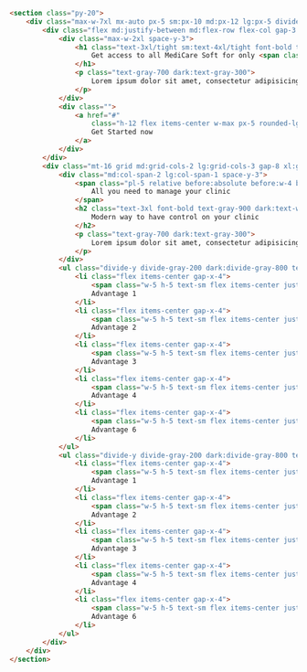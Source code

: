 ---
---

```html
<section class="py-20">
    <div class="max-w-7xl mx-auto px-5 sm:px-10 md:px-12 lg:px-5 divide-y divide-gray-200 dark:divide-gray-800">
        <div class="flex md:justify-between md:flex-row flex-col gap-3 md:items-center">
            <div class="max-w-2xl space-y-3">
                <h1 class="text-3xl/tight sm:text-4xl/tight font-bold text-gray-900 dark:text-white">
                    Get access to all MediCare Soft for only <span class="text-sky-700 dark:text-sky-600">$1200</span>
                </h1>
                <p class="text-gray-700 dark:text-gray-300">
                    Lorem ipsum dolor sit amet, consectetur adipisicing elit. Sapiente, deserunt atque.
                </p>
            </div>
            <div class="">
                <a href="#"
                    class="h-12 flex items-center w-max px-5 rounded-lg bg-sky-700 dark:bg-sky-600 text-white transition ease-linear hover:bg-opacity-80">
                    Get Started now
                </a>
            </div>
        </div>
        <div class="mt-16 grid md:grid-cols-2 lg:grid-cols-3 gap-8 xl:gap-10 pt-6">
            <div class="md:col-span-2 lg:col-span-1 space-y-3">
                <span class="pl-5 relative before:absolute before:w-4 before:h-0.5 before:rounded-md before:left-0 before:top-1/2 before:bg-sky-700 dark:before:bg-sky-600 text-sky-700 dark:text-sky-500">
                    All you need to manage your clinic
                </span>
                <h2 class="text-3xl font-bold text-gray-900 dark:text-white">
                    Modern way to have control on your clinic
                </h2>
                <p class="text-gray-700 dark:text-gray-300">
                    Lorem ipsum dolor sit amet, consectetur adipisicing elit. Sapiente, deserunt atque.
                </p>
            </div>
            <ul class="divide-y divide-gray-200 dark:divide-gray-800 text-gray-700 dark:text-gray-300 children:py-3 last:pb-0 first:pt-0">
                <li class="flex items-center gap-x-4">
                    <span class="w-5 h-5 text-sm flex items-center justify-center rounded-full bg-sky-700 dark:bg-sky-600 text-white">&check;</span>
                    Advantage 1
                </li>
                <li class="flex items-center gap-x-4">
                    <span class="w-5 h-5 text-sm flex items-center justify-center rounded-full bg-sky-700 dark:bg-sky-600 text-white">&check;</span>
                    Advantage 2
                </li>
                <li class="flex items-center gap-x-4">
                    <span class="w-5 h-5 text-sm flex items-center justify-center rounded-full bg-sky-700 dark:bg-sky-600 text-white">&check;</span>
                    Advantage 3
                </li>
                <li class="flex items-center gap-x-4">
                    <span class="w-5 h-5 text-sm flex items-center justify-center rounded-full bg-sky-700 dark:bg-sky-600 text-white">&check;</span>
                    Advantage 4
                </li>
                <li class="flex items-center gap-x-4">
                    <span class="w-5 h-5 text-sm flex items-center justify-center rounded-full bg-sky-700 dark:bg-sky-600 text-white">&check;</span>
                    Advantage 6
                </li>
            </ul>
            <ul class="divide-y divide-gray-200 dark:divide-gray-800 text-gray-700 dark:text-gray-300 children:py-3 last:pb-0 first:pt-0">
                <li class="flex items-center gap-x-4">
                    <span class="w-5 h-5 text-sm flex items-center justify-center rounded-full bg-sky-700 dark:bg-sky-600 text-white">&check;</span>
                    Advantage 1
                </li>
                <li class="flex items-center gap-x-4">
                    <span class="w-5 h-5 text-sm flex items-center justify-center rounded-full bg-sky-700 dark:bg-sky-600 text-white">&check;</span>
                    Advantage 2
                </li>
                <li class="flex items-center gap-x-4">
                    <span class="w-5 h-5 text-sm flex items-center justify-center rounded-full bg-sky-700 dark:bg-sky-600 text-white">&check;</span>
                    Advantage 3
                </li>
                <li class="flex items-center gap-x-4">
                    <span class="w-5 h-5 text-sm flex items-center justify-center rounded-full bg-sky-700 dark:bg-sky-600 text-white">&check;</span>
                    Advantage 4
                </li>
                <li class="flex items-center gap-x-4">
                    <span class="w-5 h-5 text-sm flex items-center justify-center rounded-full bg-sky-700 dark:bg-sky-600 text-white">&check;</span>
                    Advantage 6
                </li>
            </ul>
        </div>
    </div>
</section>
```